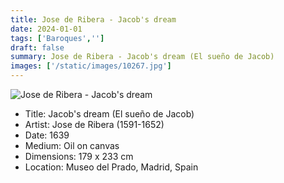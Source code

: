 ```yaml
---
title: Jose de Ribera - Jacob's dream
date: 2024-01-01
tags: ['Baroques','']
draft: false
summary: Jose de Ribera - Jacob's dream (El sueño de Jacob)
images: ['/static/images/10267.jpg']
---
```


![Jose de Ribera - Jacob's dream](/static/images/10267.jpg)

* Title: Jacob's dream (El sueño de Jacob)
* Artist: Jose de Ribera (1591-1652)
* Date: 1639
* Medium: Oil on canvas
* Dimensions: 179 x 233 cm
* Location: Museo del Prado, Madrid, Spain


